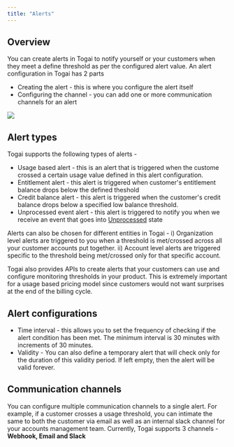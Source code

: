 ```yaml
---
title: "Alerts"
---
```


## Overview

You can create alerts in Togai to notify yourself or your customers when they meet a define threshold as per the configured alert value. An alert configuration in Togai has 2 parts 

* Creating the alert - this is where you configure the alert itself
* Configuring the channel - you can add one or more communication channels for an alert

<Frame caption="Alerts and communication channels">
  <img src="/docs/images/alerts-channels.png" />
</Frame>

## Alert types

Togai supports the following types of alerts - 

* Usage based alert - this is an alert that is triggered when the custome crossed a certain usage value defined in this alert configuration.
* Entitlement alert - this alert is triggered when customer's entitlement balance drops below the defined theshold
* Credit balance alert - this alert is triggered when the customer's credit balance drops below a specified low balance threshold.
* Unprocessed event alert - this alert is triggered to notify you when we receive an event that goes into [Unprocessed](/docs/event-ingestion#event-states) state

<Tip>Alerts can also be chosen for different entities in Togai - i) Organization level alerts are triggered to you when a threshold is met/crossed across all your customer accounts put together. ii) Account level alerts are triggered specific to the threshold being met/crossed only for that specific account. </Tip>

<Check>Togai also provides APIs to create alerts that your customers can use and configure monitoring thresholds in your product. This is extremely important for a usage based pricing model since customers would not want surprises at the end of the billing cycle.</Check>

## Alert configurations

* Time interval - this allows you to set the frequency of checking if the alert condition has been met. The minimum interval is 30 minutes with increments of 30 minutes.
* Validity - You can also define a temporary alert that will check only for the duration of this validity period. If left empty, then the alert will be valid forever.

## Communication channels
You can configure multiple communication channels to a single alert. For example, if a customer crosses a usage threshold, you can intimate the same to both the customer via email as well as an internal slack channel for your accounts management team. Currently, Togai supports 3 channels - **Webhook, Email and Slack**